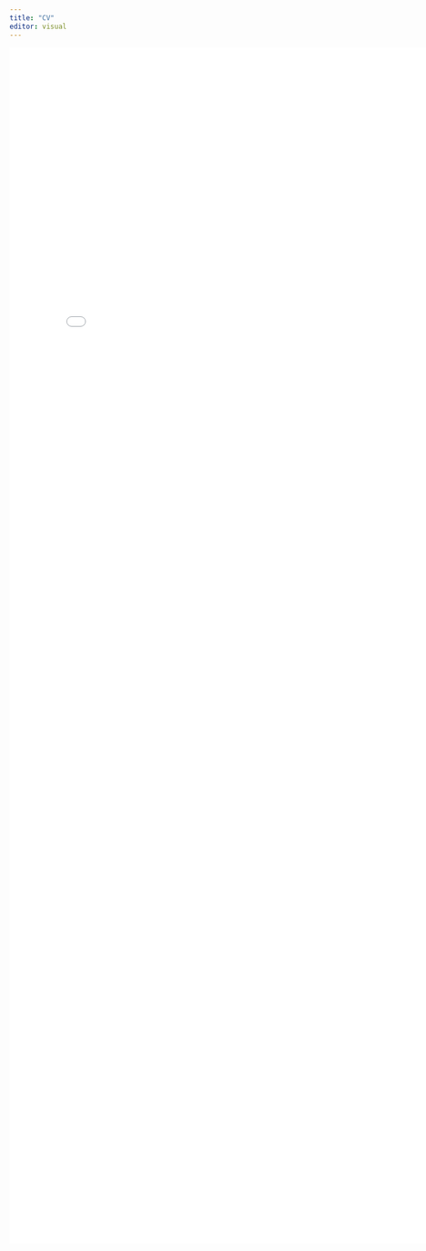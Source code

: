 ```yaml
---
title: "CV"
editor: visual
---
```


```{=html}
<p align="center">
<embed src="cv/cv.pdf" width="800px" height="2100px" /></p>
```
